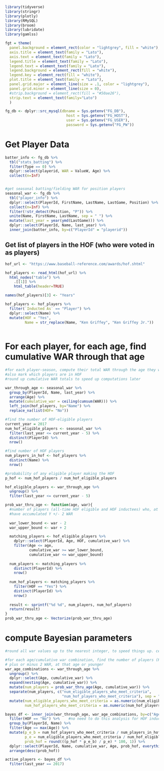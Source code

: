 ```r
library(tidyverse)
library(stringr)
library(plotly)
library(RMySQL)
library(broom)
library(lubridate)
library(gamlss)

fgt = theme(
  panel.background = element_rect(color = "lightgrey", fill = "white"),
  axis.title = element_text(family = "Lato"),
  axis.text = element_text(family = "Lato"),
  legend.title = element_text(family = "Lato"),
  legend.text = element_text(family = "Lato"),
  legend.background = element_rect(fill = "white"),
  legend.key = element_rect(fill = "white"),
  plot.title = element_text(family = "Lato"),
  panel.grid.major = element_line(size = .1, color = "lightgrey"),
  panel.grid.minor = element_line(size = 0),
  #strip.background = element_rect(fill = "#50ae26"),
  strip.text = element_text(family="Lato")
  )

fg_db <- dplyr::src_mysql(dbname = Sys.getenv("FG_DB"), 
                            host = Sys.getenv("FG_HOST"), 
                            user = Sys.getenv("FG_USER"),
                            password = Sys.getenv("FG_PW"))


```


# Get Player Data

```r



batter_info <- fg_db %>%
  tbl("stats_batting") %>%
  filter(Type == 0) %>%
  dplyr::select(playerid, WAR = ValueW, Age) %>%
  collect(n=Inf)


#get seasonal batting/fielding WAR for position players
seasonal_war <- fg_db %>%
  tbl("player_info") %>%
  dplyr::select(PlayerId, FirstName, LastName, LastGame, Position) %>%
  collect(n=Inf) %>%
  filter(!str_detect(Position, "P")) %>%
  unite(Name, FirstName, LastName, sep = " ") %>%
  mutate(last_year = year(ymd(LastGame))) %>%
  dplyr::select(PlayerId, Name, last_year) %>%
  inner_join(batter_info, by=c("PlayerId" = "playerid")) 

```

## Get list of players in the HOF (who were voted in as players)

```r
hof_url <- "https://www.baseball-reference.com/awards/hof.shtml"

hof_players <- read_html(hof_url) %>%
  html_nodes("table") %>%
    .[[1]] %>%
    html_table(header=TRUE)

names(hof_players)[3] <- "Years"

hof_players <- hof_players %>%
  filter(`Inducted As` == "Player") %>%
  dplyr::select(Name) %>%
  mutate(HOF = "Yes",
         Name = str_replace(Name, "Ken Griffey", "Ken Griffey Jr."))
  
```

# For each player, for each age, find cumulative WAR through that age

```r
#for each player-season, compute their total WAR through the age they were that season
#also mark which players are in HOF
#round up cumulative WAR totals to speed up computations later

war_through_age <- seasonal_war %>%
  group_by(PlayerId, Name, last_year) %>%
  arrange(Age) %>%
  mutate(cumulative_war = ceiling(cumsum(WAR))) %>%
  left_join(hof_players, by="Name") %>%
  replace_na(list(HOF= "No"))

#find the number of HOF-eligible players
current_year = 2017
num_hof_eligible_players <- seasonal_war %>% 
  filter(last_year <= current_year - 5) %>%
  distinct(PlayerId) %>% 
  nrow()

#find number of HOF players
num_players_in_hof <- hof_players %>%
  distinct(Name) %>%
  nrow()

#probability of any eligible player making the HOF
p_hof <- num_hof_players / num_hof_eligible_players

hof_eligible_players <- war_through_age %>%
  ungroup() %>%
  filter(last_year <= current_year - 5)

prob_war_thru_age <- function(age, war){
  #number of players (all-time HOF eligible and HOF inductees) who, at age X or younger, 
  #have accumulated Y +/- 2 WAR
  
  war_lower_bound <- war - 2
  war_upper_bound <- war + 2

  matching_players <- hof_eligible_players %>%
    dplyr::select(PlayerId, Age, HOF, cumulative_war) %>%
    filter(Age <= age,
           cumulative_war >= war_lower_bound,
           cumulative_war <= war_upper_bound)
  
  num_players <- matching_players %>%
    distinct(PlayerId) %>%
    nrow()
  
  num_hof_players <- matching_players %>%
    filter(HOF == "Yes") %>%
    distinct(PlayerId) %>%
    nrow()
  
  result <- sprintf("%d %d", num_players, num_hof_players)
  return(result)
}
prob_war_thru_age <- Vectorize(prob_war_thru_age)


```

# compute Bayesian parameters


```r

#round all war values up to the nearest integer, to speed things up. ceiling()

#for each age/cumulative war combination, find the number of players (HOF & non-HOF) who achieved that total,
# plus or minus 2 WAR, at that age or younger
war_age_combinations <- war_through_age %>%
  ungroup() %>%
  dplyr::select(Age, cumulative_war) %>%
  expand(nesting(Age, cumulative_war)) %>%
  mutate(num_players = prob_war_thru_age(Age, cumulative_war)) %>%
  separate(num_players, c("num_eligible_players_who_meet_criteria", 
                          "num_hof_players_who_meet_criteria"), sep = " ") %>%
  mutate(num_eligible_players_who_meet_criteria = as.numeric(num_eligible_players_who_meet_criteria),
         num_hof_players_who_meet_criteria = as.numeric(num_hof_players_who_meet_criteria))

bayes_df <- inner_join(war_through_age, war_age_combinations, by=c("Age", "cumulative_war")) %>%
  filter(HOF == "No") %>%    #no need to do this analysis for HOF inductees
  group_by(PlayerId, Name) %>%
  filter(Age == max(Age)) %>%
  mutate(p_e_b = num_hof_players_who_meet_criteria / num_players_in_hof,
         p_e = num_eligible_players_who_meet_criteria / num_hof_eligible_players,
         prob_hof = round(((p_hof * p_e_b) / p_e) * 100, 1)) %>%
  dplyr::select(PlayerId, Name, cumulative_war, Age, prob_hof, everything(), -WAR, -HOF) %>%
  arrange(desc(prob_hof))

active_players <- bayes_df %>%
  filter(last_year == 2017)

  
```





